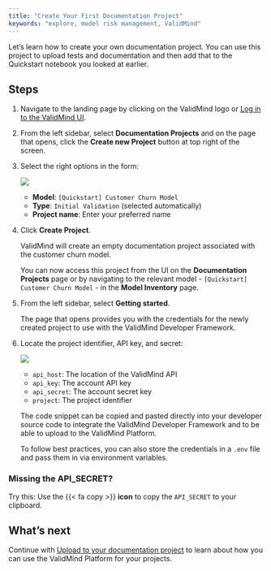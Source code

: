 ```yaml
---
title: "Create Your First Documentation Project"
keywords: "explore, model risk management, ValidMind"
---
```


Let's learn how to create your own documentation project. You can use this project to upload tests and documentation and then add that to the Quickstart notebook you looked at earlier.

## Steps

1. Navigate to the landing page by clicking on the ValidMind logo or [Log in to the ValidMind UI]({{< var vm_ui >}}).
   
2. From the left sidebar, select **Documentation Projects** and on the page that opens, click the **Create new Project** button at top right of the screen.
   
3. Select the right options in the form:

   ![](create-project.png)

   - **Model**: `[Quickstart] Customer Churn Model`
   - **Type**: `Initial Validation` (selected automatically)
<!---   - **Model Use Case**: `Attrition/Churn Management` (under `Marketing/Sales`). --->
   - **Project name**: Enter your preferred name

4. Click **Create Project**.

   ValidMind will create an empty documentation project associated with the customer churn model. 
   
   You can now access this project from the UI on the **Documentation Projects** page or by navigating to the relevant model - `[Quickstart] Customer Churn Model` - in the **Model Inventory** page.

5. From the left sidebar, select **Getting started**. 

   The page that opens provides you with the credentials for the newly created project to use with the ValidMind Developer Framework. 

6. Locate the project identifier, API key, and secret:
   
   ![](client-integration.png)

   - `api_host`: The location of the ValidMind API
   - `api_key`: The account API key
   - `api_secret`: The account secret key
   - `project`: The project identifier

   The code snippet can be copied and pasted directly into your developer source code to integrate the ValidMind Developer Framework and to be able to upload to the ValidMind Platform. 
   
   To follow best practices, you can also store the credentials in a `.env` file and pass them in via environment variables.

::: {.column-margin}
::: {.callout-tip}
### Missing the API_SECRET?
Try this: Use the  {{< fa copy >}} **icon** to copy the `API_SECRET` to your clipboard.
:::
:::

## What's next

Continue with [Upload to your documentation project](upload-to-documentation-project.qmd) to learn about how you can use the ValidMind Platform for your projects.